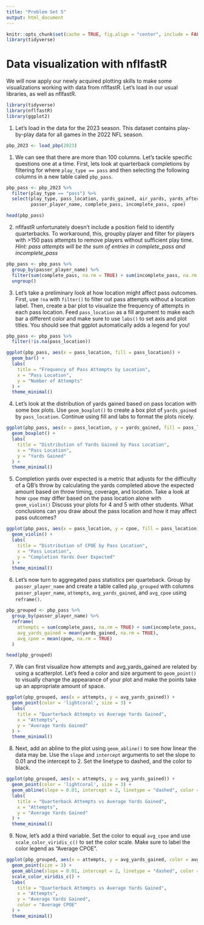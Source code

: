 ```yaml
---
title: "Problem Set 5"
output: html_document
---
```


```r
knitr::opts_chunk$set(cache = TRUE, fig.align = "center", include = FALSE) # set include = TRUE to see solutions in knitted RMarkdown
library(tidyverse)
```

# Data visualization with nflfastR 

We will now apply our newly acquired plotting skills to make some visualizations working with data from nflfastR. Let's load in our usual libraries, as well as nflfastR.

```r
library(tidyverse)
library(nflfastR)
library(ggplot2)
```

1. Let's load in the data for the 2023 season. This dataset contains play-by-play data for all games in the 2022 NFL season. 
```r
pbp_2023 <- load_pbp(2023)
```

1. We can see that there are more than 100 columns. Let's tackle specific questions one at a time. First, lets look at quarterback completions by filtering for where `play_type == pass` and then selecting the following columns in a new table caled `pbp_pass`. 
```r
pbp_pass <- pbp_2023 %>% 
  filter(play_type == "pass") %>% 
  select(play_type, pass_location, yards_gained, air_yards, yards_after_catch, 
         passer_player_name, complete_pass, incomplete_pass, cpoe)

head(pbp_pass)
```
2. nflfastR unfortunately doesn't include a position field to identify quarterbacks. To workaround, this, groupby player and filter for players with >150 pass attempts to remove players without sufficient play time. *Hint: pass attempts will be the sum of entries in complete_pass and incomplete_pass*
```r
pbp_pass <- pbp_pass %>% 
  group_by(passer_player_name) %>% 
  filter(sum(complete_pass, na.rm = TRUE) + sum(incomplete_pass, na.rm = TRUE) > 150) %>% 
  ungroup()
```

3. Let's take a preliminary look at how location might affect pass outcomes. First, use `!na` with `filter()` to filter out pass attempts without a location label. Then, create a bar plot to visualize the frequency of attempts in each pass location. Feed `pass_location` as a fill argument to make each bar a different color and make sure to use `labs()` to set axis and plot titles. You should see that ggplot automatically adds a legend for you!

```r
pbp_pass <- pbp_pass %>% 
  filter(!is.na(pass_location))

ggplot(pbp_pass, aes(x = pass_location, fill = pass_location)) +
  geom_bar() +
  labs(
    title = "Frequency of Pass Attempts by Location",
    x = "Pass Location",
    y = "Number of Attempts"
  ) +
  theme_minimal()
```

4. Let's look at the distribution of yards gained based on pass location with some box plots. Use `geom_boxplot()` to create a box plot of `yards_gained` by `pass_location`. Continue using fill and labs to format the plots nicely. 
```r
ggplot(pbp_pass, aes(x = pass_location, y = yards_gained, fill = pass_location)) +
  geom_boxplot() +
  labs(
    title = "Distribution of Yards Gained by Pass Location",
    x = "Pass Location",
    y = "Yards Gained"
  ) +
  theme_minimal()
```

5. Completion yards over expected is a metric that adjusts for the difficulty of a QB's throw by calculating the yards completed above the expected amount based on throw timing, coverage, and location. Take a look at how `cpoe` may differ based on the pass location alone with `geom_violin()` Discuss your plots for 4 and 5 with other students. What conclusions can you draw about the pass location and how it may affect pass outcomes? 
```r
ggplot(pbp_pass, aes(x = pass_location, y = cpoe, fill = pass_location)) +
  geom_violin() +
  labs(
    title = "Distribution of CPOE by Pass Location",
    x = "Pass Location",
    y = "Completion Yards Over Expected"
  ) +
  theme_minimal()
```

6. Let's now turn to aggregated pass statistics per quarteback. Group by `passer_player_name` and create a table called `pbp_grouped` with columns `passer_player_name`, `attempts`, `avg_yards_gained`, and `avg_cpoe` using `reframe()`.  
```r
pbp_grouped <- pbp_pass %>% 
  group_by(passer_player_name) %>% 
  reframe(
    attempts = sum(complete_pass, na.rm = TRUE) + sum(incomplete_pass, na.rm = TRUE),
    avg_yards_gained = mean(yards_gained, na.rm = TRUE),
    avg_cpoe = mean(cpoe, na.rm = TRUE)
  ) 

head(pbp_grouped)
```

7. We can first visualize how attempts and avg_yards_gained are related by using a scatterplot. Let's feed a color and size argument to `geom_point()` to visually change the appearance of your plot and make the points take up an appropriate amount of space. 
```r
ggplot(pbp_grouped, aes(x = attempts, y = avg_yards_gained)) +
  geom_point(color = 'lightcoral', size = 3) +
  labs(
    title = "Quarterback Attempts vs Average Yards Gained",
    x = "Attempts",
    y = "Average Yards Gained"
  ) +
  theme_minimal()
```

8. Next, add an abline to the plot using `geom_abline()` to see how linear the data may be. Use the `slope` and `intercept` arguments to set the slope to 0.01 and the intercept to 2. Set the linetype to dashed, and the color to black. 

```r
ggplot(pbp_grouped, aes(x = attempts, y = avg_yards_gained)) +
  geom_point(color = 'lightcoral', size = 3) +
  geom_abline(slope = 0.01, intercept = 2, linetype = "dashed", color = "black") +
  labs(
    title = "Quarterback Attempts vs Average Yards Gained",
    x = "Attempts",
    y = "Average Yards Gained"
  ) +
  theme_minimal()
```
9. Now, let's add a third variable. Set the color to equal `avg_cpoe` and use `scale_color_viridis_c()` to set the color scale. Make sure to label the color legend as "Average CPOE".

```r
ggplot(pbp_grouped, aes(x = attempts, y = avg_yards_gained, color = avg_cpoe)) +
  geom_point(size = 3) +
  geom_abline(slope = 0.01, intercept = 2, linetype = "dashed", color = "black") +
  scale_color_viridis_c() +
  labs(
    title = "Quarterback Attempts vs Average Yards Gained",
    x = "Attempts",
    y = "Average Yards Gained",
    color = "Average CPOE"
  ) +
  theme_minimal()
```

